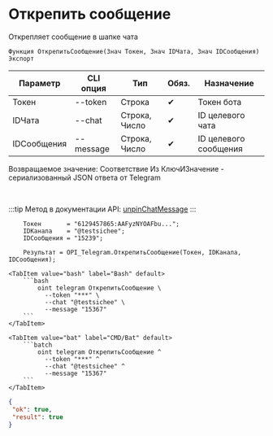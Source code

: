 ﻿---
sidebar_position: 5
---


# Открепить сообщение
 Открепляет сообщение в шапке чата



`Функция ОткрепитьСообщение(Знач Токен, Знач IDЧата, Знач IDСообщения) Экспорт`

  | Параметр | CLI опция | Тип | Обяз. | Назначение |
  |-|-|-|-|-|
  | Токен | --token | Строка | &#x2714; | Токен бота |
  | IDЧата | --chat | Строка, Число | &#x2714; | ID целевого чата |
  | IDСообщения | --message | Строка, Число | &#x2714; | ID целевого сообщения |

  
  Возвращаемое значение:   Соответствие Из КлючИЗначение - сериализованный JSON ответа от Telegram

<br/>

:::tip
Метод в документации API: [unpinChatMessage](https://core.telegram.org/bots/api#unpinchatmessage)
:::
<br/>



```bsl title="Пример использования для 1С:Предприятие/OneScript"
    Токен       = "6129457865:AAFyzNYOAFbu...";
    IDКанала    = "@testsichee";
    IDСообщения = "15239";

    Результат = OPI_Telegram.ОткрепитьСообщение(Токен, IDКанала, IDСообщения);
```
    

 <Tabs>
  
    <TabItem value="bash" label="Bash" default>
        ```bash
            oint telegram ОткрепитьСообщение \
              --token "***" \
              --chat "@testsichee" \
              --message "15367"
        ```
    </TabItem>
  
    <TabItem value="bat" label="CMD/Bat" default>
        ```batch
            oint telegram ОткрепитьСообщение ^
              --token "***" ^
              --chat "@testsichee" ^
              --message "15367"
        ```
    </TabItem>
</Tabs>


```json title="Результат"
{
 "ok": true,
 "result": true
}
```
